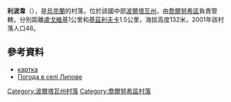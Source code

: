 {{coord|50|15|13|N|32|52|37|E|scale:100000_region:UA|display=title}}

'''利波韋'''（{{lang-uk|Липове}}），是[[烏克蘭|烏克蘭]]的村落，位於該國中部[[波爾塔瓦州|波爾塔瓦州]]，由[[喬爾努希區|喬爾努希區]]負責管轄，分別距離[[盧戈維基_(喬爾努希區)|盧戈維基]]1公里和[[基茲利夫卡|基茲利夫卡]]1.5公里，海拔高度132米，2001年該村落人口48。

==參考資料==
*[http://gska2.rada.gov.ua/pls/z7502/A005?rdat1=24.11.2008&rf7571=26828 картка]{{dead link|date=2017年11月 |bot=InternetArchiveBot |fix-attempted=yes }}
* [http://weather.in.ua/ua/poltavskaja/13392 Погода в селі Липове] {{Wayback|url=http://weather.in.ua/ua/poltavskaja/13392 |date=20111220031148 }}

{{DEFAULTSORT:Липове}}
[[Category:波爾塔瓦州村落|Category:波爾塔瓦州村落]]
[[Category:喬爾努希區村落|Category:喬爾努希區村落]]


{{Poltava-geo-stub}}